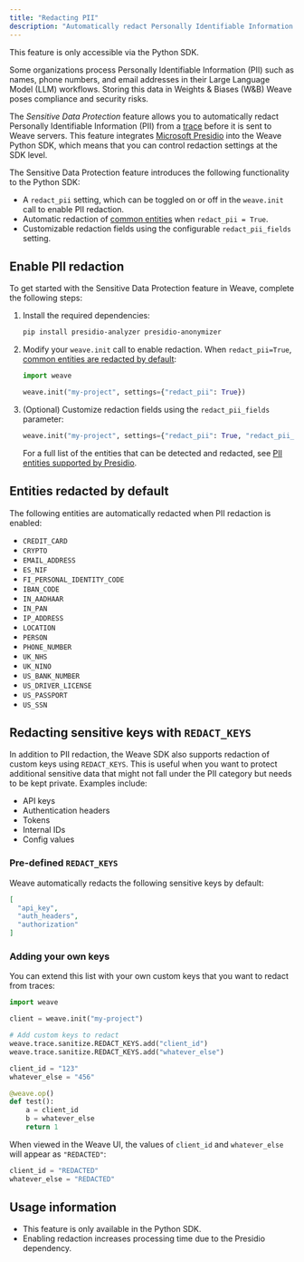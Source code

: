 ```yaml
---
title: "Redacting PII"
description: "Automatically redact Personally Identifiable Information from traces"
---
```


<Warning>
This feature is only accessible via the Python SDK.
</Warning>

Some organizations process Personally Identifiable Information (PII) such as names, phone numbers, and email addresses in their Large Language Model (LLM) workflows. Storing this data in Weights & Biases (W&B) Weave poses compliance and security risks.

The _Sensitive Data Protection_ feature allows you to automatically redact Personally Identifiable Information (PII) from a [trace](/weave/guides/tracking/index) before it is sent to Weave servers. This feature integrates [Microsoft Presidio](https://microsoft.github.io/presidio/) into the Weave Python SDK, which means that you can control redaction settings at the SDK level.

The Sensitive Data Protection feature introduces the following functionality to the Python SDK:

- A `redact_pii` setting, which can be toggled on or off in the `weave.init` call to enable PII redaction.
- Automatic redaction of [common entities](#entities-redacted-by-default) when `redact_pii = True`.
- Customizable redaction fields using the configurable `redact_pii_fields` setting.

## Enable PII redaction

To get started with the Sensitive Data Protection feature in Weave, complete the following steps:

1. Install the required dependencies:

    ```bash
    pip install presidio-analyzer presidio-anonymizer
    ```

2. Modify your `weave.init` call to enable redaction. When `redact_pii=True`, [common entities are redacted by default](#entities-redacted-by-default):

    ```python lines
    import weave

    weave.init("my-project", settings={"redact_pii": True})
    ```

3. (Optional) Customize redaction fields using the `redact_pii_fields` parameter:

    ```python lines
    weave.init("my-project", settings={"redact_pii": True, "redact_pii_fields":["CREDIT_CARD", "US_SSN"]})
    ```

    For a full list of the entities that can be detected and redacted, see [PII entities supported by Presidio](https://microsoft.github.io/presidio/supported_entities/).

## Entities redacted by default

The following entities are automatically redacted when PII redaction is enabled:

- `CREDIT_CARD`
- `CRYPTO`
- `EMAIL_ADDRESS`
- `ES_NIF`
- `FI_PERSONAL_IDENTITY_CODE`
- `IBAN_CODE`
- `IN_AADHAAR`
- `IN_PAN`
- `IP_ADDRESS`
- `LOCATION`
- `PERSON`
- `PHONE_NUMBER`
- `UK_NHS`
- `UK_NINO`
- `US_BANK_NUMBER`
- `US_DRIVER_LICENSE`
- `US_PASSPORT`
- `US_SSN`

## Redacting sensitive keys with `REDACT_KEYS`

In addition to PII redaction, the Weave SDK also supports redaction of custom keys using `REDACT_KEYS`. This is useful when you want to protect additional sensitive data that might not fall under the PII category but needs to be kept private. Examples include:

- API keys
- Authentication headers
- Tokens
- Internal IDs
- Config values

### Pre-defined `REDACT_KEYS`

Weave automatically redacts the following sensitive keys by default:

```json
[
  "api_key",
  "auth_headers",
  "authorization"
]
```

### Adding your own keys

You can extend this list with your own custom keys that you want to redact from traces:

```python lines
import weave

client = weave.init("my-project")

# Add custom keys to redact
weave.trace.sanitize.REDACT_KEYS.add("client_id")
weave.trace.sanitize.REDACT_KEYS.add("whatever_else")

client_id = "123"
whatever_else = "456"

@weave.op()
def test():
    a = client_id
    b = whatever_else
    return 1
```

When viewed in the Weave UI, the values of `client_id` and `whatever_else` will appear as `"REDACTED"`:

```python lines
client_id = "REDACTED"
whatever_else = "REDACTED"
```

## Usage information

- This feature is only available in the Python SDK.
- Enabling redaction increases processing time due to the Presidio dependency.

